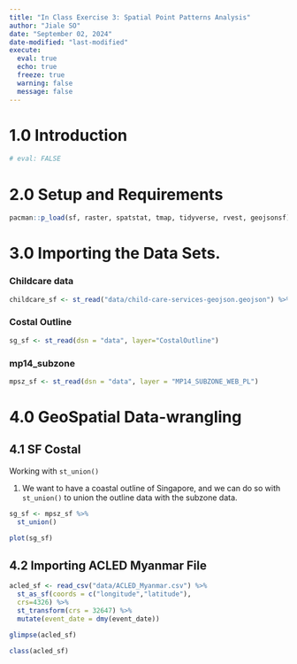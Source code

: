```yaml
---
title: "In Class Exercise 3: Spatial Point Patterns Analysis"
author: "Jiale SO"
date: "September 02, 2024"
date-modified: "last-modified"
execute: 
  eval: true  
  echo: true
  freeze: true
  warning: false
  message: false
---
```


# 1.0 Introduction

```r
# eval: FALSE
```

# 2.0 Setup and Requirements 

```r
pacman::p_load(sf, raster, spatstat, tmap, tidyverse, rvest, geojsonsf)
```

# 3.0 Importing the Data Sets.

::: panel-tabset
### Childcare data

```r
childcare_sf <- st_read("data/child-care-services-geojson.geojson") %>%   st_transform(crs = 3414) 
```

### Costal Outline

```r
sg_sf <- st_read(dsn = "data", layer="CostalOutline")
```

### mp14_subzone

```r
mpsz_sf <- st_read(dsn = "data", layer = "MP14_SUBZONE_WEB_PL")
```
:::

# 4.0 GeoSpatial Data-wrangling 

## 4.1 SF Costal

Working with `st_union()`

1.  We want to have a coastal outline of Singapore, and we can do so with `st_union()` to union the outline data with the subzone data.

```r
sg_sf <- mpsz_sf %>%
  st_union()

plot(sg_sf)
```

## 4.2 Importing ACLED Myanmar File

```r
acled_sf <- read_csv("data/ACLED_Myanmar.csv") %>%
  st_as_sf(coords = c("longitude","latitude"),
  crs=4326) %>%
  st_transform(crs = 32647) %>%
  mutate(event_date = dmy(event_date))
```

```r
glimpse(acled_sf)

class(acled_sf)
```
